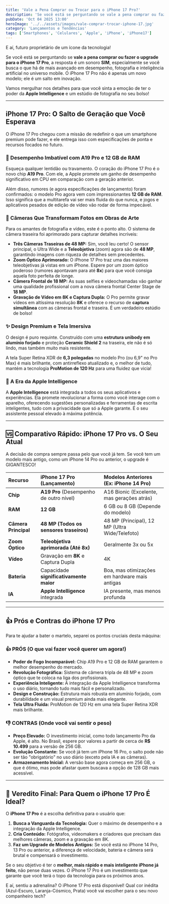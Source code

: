 ```yaml
---
title: 'Vale a Pena Comprar ou Trocar para o iPhone 17 Pro?'
description: 'Se você está se perguntando se vale a pena comprar ou fazer o upgrade para o iPhone 17 Pro, a resposta é um sonoro SIM, especialmente se você busca o que há de mais avançado em desempenho, fotografia e inteligência artificial no universo mobile.'
pubDate: 'Oct 04 2025 13:00'
heroImage: '../../assets/images/vale-comprar-trocar-iphone-17.jpg'
category: 'Lançamentos e Tendências'
tags: ['Smartphones', 'Celulares', 'Apple', 'iPhone', 'iPhone17']
---
```


E aí, futuro proprietário de um ícone da tecnologia!

Se você está se perguntando se **vale a pena comprar ou fazer o upgrade para o iPhone 17 Pro**, a resposta é um sonoro **SIM**, especialmente se você busca o que há de mais avançado em desempenho, fotografia e inteligência artificial no universo mobile. O iPhone 17 Pro não é apenas um novo modelo; ele é um salto em inovação.

Vamos mergulhar nos detalhes para que você sinta a emoção de ter o poder da **Apple Intelligence** e um estúdio de fotografia no seu bolso!

---

<ProductCard sku="MLB1055308781" badge="destaque" />

## iPhone 17 Pro: O Salto de Geração que Você Esperava

O iPhone 17 Pro chegou com a missão de redefinir o que um smartphone premium pode fazer, e ele entrega isso com especificações de ponta e recursos focados no futuro.

### 🚀 Desempenho Imbatível com A19 Pro e 12 GB de RAM

Esqueça qualquer lentidão ou travamento. O coração do iPhone 17 Pro é o novo chip **A19 Pro**. Com ele, a Apple promete um ganho de desempenho significativo em CPU em comparação com a geração anterior.

Além disso, rumores (e agora especificações de lançamento) foram confirmados: o modelo Pro agora vem com impressionantes **12 GB de RAM**. Isso significa que a multitarefa vai ser mais fluida do que nunca, e jogos e aplicativos pesados de edição de vídeo vão rodar de forma impecável.

### 📸 Câmeras Que Transformam Fotos em Obras de Arte

Para os amantes de fotografia e vídeo, este é o ponto alto. O sistema de câmera traseira foi aprimorado para capturar detalhes incríveis:

* **Três Câmeras Traseiras de 48 MP:** Sim, você leu certo! O sensor principal, o Ultra Wide e a **Teleobjetiva** (zoom) agora são de **48 MP**, garantindo imagens com riqueza de detalhes sem precedentes.
* **Zoom Óptico Aprimorado:** O iPhone 17 Pro traz uma das maiores teleobjetivas já vistas em um iPhone. Espere por um zoom óptico poderoso (rumores apontavam para até **8x**) para que você consiga aquela foto perfeita de longe.
* **Câmera Frontal de 18 MP:** As suas selfies e videochamadas vão ganhar uma qualidade profissional com a nova câmera frontal Center Stage de **18 MP**.
* **Gravação de Vídeo em 8K e Captura Dupla:** O Pro permite gravar vídeos em altíssima resolução **8K** e oferece o recurso de **captura simultânea** com as câmeras frontal e traseira. É um verdadeiro estúdio de bolso!

### ✨ Design Premium e Tela Imersiva

O design é puro requinte. Construído com uma **estrutura unibody em alumínio forjado** e proteção **Ceramic Shield 2** na traseira, ele não é só lindo, mas também muito mais resistente.

A tela Super Retina XDR de **6,3 polegadas** no modelo Pro (ou 6,9" no Pro Max) é mais brilhante, com antirreflexo atualizado e, o melhor de tudo, mantém a tecnologia **ProMotion de 120 Hz** para uma fluidez que vicia!

### 🧠 A Era da Apple Intelligence

A **Apple Intelligence** está integrada a todos os seus aplicativos e experiências. Ela promete revolucionar a forma como você interage com o aparelho, oferecendo sugestões personalizadas e ferramentas de escrita inteligentes, tudo com a privacidade que só a Apple garante. É o seu assistente pessoal elevado à máxima potência.

---

## 🆚 Comparativo Rápido: iPhone 17 Pro vs. O Seu Atual

A decisão de compra sempre passa pelo que você já tem. Se você tem um modelo mais antigo, como um iPhone 14 Pro ou anterior, o upgrade é GIGANTESCO!

| Recurso | iPhone 17 Pro (Lançamento) | Modelos Anteriores (Ex: iPhone 14 Pro) |
| :--- | :--- | :--- |
| **Chip** | **A19 Pro** (Desempenho de outro nível) | A16 Bionic (Excelente, mas gerações atrás) |
| **RAM** | **12 GB** | 6 GB ou 8 GB (Depende do modelo) |
| **Câmera Principal** | **48 MP (Todos os sensores traseiros)** | 48 MP (Principal), 12 MP (Ultra Wide/Telefoto) |
| **Zoom Óptico** | **Teleobjetiva aprimorada (Até 8x)** | Geralmente 3x ou 5x |
| **Vídeo** | Gravação em **8K** e Captura Dupla | 4K |
| **Bateria** | Capacidade **significativamente maior** | Boa, mas otimizações em hardware mais antigas |
| **IA** | **Apple Intelligence** integrada | IA presente, mas menos profunda |

---

## 👍 Prós e Contras do iPhone 17 Pro

Para te ajudar a bater o martelo, separei os pontos cruciais desta máquina:

### 👍 PRÓS (O que vai fazer você querer um agora!)

* **Poder de Fogo Incomparável:** Chip A19 Pro e 12 GB de RAM garantem o melhor desempenho do mercado.
* **Revolução Fotográfica:** Sistema de câmera tripla de 48 MP e zoom óptico que te coloca na liga dos profissionais.
* **Experiência Inteligente:** A integração da Apple Intelligence transforma o uso diário, tornando tudo mais fácil e personalizado.
* **Design e Construção:** Estrutura mais robusta em alumínio forjado, com durabilidade e um visual premium ainda mais elegante.
* **Tela Ultra Fluida:** ProMotion de 120 Hz em uma tela Super Retina XDR mais brilhante.

### 👎 CONTRAS (Onde você vai sentir o peso)

* **Preço Elevado:** O investimento inicial, como todo lançamento Pro da Apple, é alto. No Brasil, espere por valores a partir de cerca de **R$ 10.499** para a versão de 256 GB.
* **Evolução Constante:** Se você já tem um iPhone 16 Pro, o salto pode não ser tão "obrigatório" no uso diário (exceto pela IA e as câmeras).
* **Armazenamento Inicial:** A versão base agora começa em 256 GB, o que é ótimo, mas pode afastar quem buscava a opção de 128 GB mais acessível.

---

## 🎯 Veredito Final: Para Quem o iPhone 17 Pro É Ideal?

O **iPhone 17 Pro** é a escolha definitiva para o usuário que:

1.  **Busca a Vanguarda da Tecnologia:** Quer o máximo de desempenho e a integração da Apple Intelligence.
2.  **Cria Conteúdo:** Fotógrafos, videomakers e criadores que precisam das melhores câmeras, zoom e a gravação em 8K.
3.  **Faz um Upgrade de Modelos Antigos:** Se você está no iPhone 14 Pro, 13 Pro ou anterior, a diferença de velocidade, bateria e câmera será brutal e compensará o investimento.

Se o seu objetivo é ter o **melhor, mais rápido e mais inteligente iPhone já feito**, não pense duas vezes. O iPhone 17 Pro é um investimento que garante que você terá o topo da tecnologia para os próximos anos.

E aí, sentiu a adrenalina? O iPhone 17 Pro está disponível! Qual cor inédita (Azul-Escuro, Laranja-Cósmico, Prata) você vai escolher para o seu novo companheiro tech?

<ProductCard sku="iphone_17_pro_max_2tb_laranja_cosmico" />

<ProductCardCompact sku="iphone_17_pro_max_512gb_azul_profundo" variant="minimal" />

<ProductCardCompact sku="MLB1055309028" variant="minimal" />

<ProductCardCompact sku="iphone_17_256_gb_salvia" variant="minimal" />